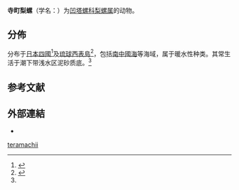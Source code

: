 {{Speciesbox
| genus = Pyrunculus
| species = teramachii
| authority = (Habe, 1952){{r|id10577}}
| synonyms =
* ''Pyrunculus termachii''{{r|id10577}}（拼寫錯誤）
}}

'''寺町梨螺'''（学名：{{lang|la|''Pyrunculus teramachii''}}）为[[凹塔螺科|凹塔螺科]][[梨螺属|梨螺属]]的动物{{r|id10577}}。

==分佈==
分布于[[日本|日本]][[四國|四國]]{{r|id10577}}<ref name="venus">{{cite journal |title=? |journal=''[[Venus_(期刊)|Venus]] |volume = 17 |issue = 2 |pages = 73, 76, Text-figs.3-4 }}</ref>及[[琉球|琉球]][[西表島|西表島]]<ref name="bigai_r007539">{{cite web |url=http://bigai.world.coocan.jp/pic_book/data76/r007539.html |title=カドシリブトカイコガイ近似種 |work=[[微小貝數據庫|微小貝數據庫]] |date=2015-07-07 |accessdate=2017-11-11 |archive-date=2017-11-11 |archive-url=https://web.archive.org/web/20171111152011/http://bigai.world.coocan.jp/pic_book/data76/r007539.html |dead-url=yes }}</ref>，包括[[南中國海|南中國海]]等海域，属于暖水性种类。其常生活于潮下带浅水区泥砂质底。<ref name='id10577'/>

==参考文献==
{{reflist|refs=
<ref name='id10577'>{{cite web| url =http://www.bioinfo.cn/db05/BjdwSpecies.php?action=view&id=10577| archiveurl =https://web.archive.org/web/20160305093112/http://www.bioinfo.cn/db05/BjdwSpecies.php?action=view&id=10577| title =寺町梨螺| work =《中国动物物种编目数据库》| publisher =中国科学院微生物研究所| author =中国科学院动物研究所| archivedate =2016-03-05| accessdate =2017-11-11| deadurl =yes}}</ref>
}}

==外部連結==
* {{Wikispecies-inline|Pyrunculus teramachii}}

[[Category:梨螺属|teramachii]]


{{软体动物小作品}}